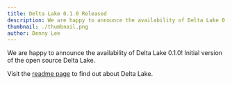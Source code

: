 ```yaml
---
title: Delta Lake 0.1.0 Released
description: We are happy to announce the availability of Delta Lake 0.1.0! Initial version of the open source Delta Lake.
thumbnail: ./thumbnail.png
author: Denny Lee
---
```


We are happy to announce the availability of Delta Lake 0.1.0! Initial version of the open source Delta Lake.

Visit the [readme page](https://github.com/delta-io/delta/blob/master/README.md) to find out about Delta Lake.
